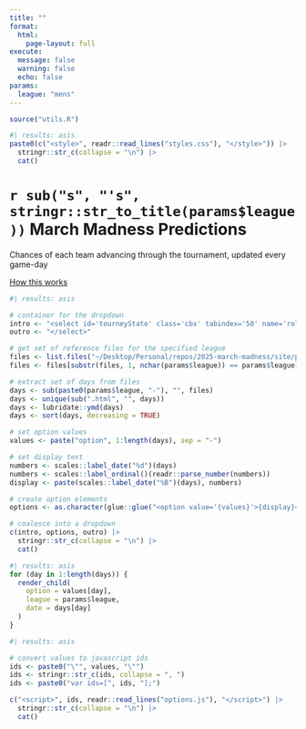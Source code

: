 ```yaml
---
title: ""
format:
  html:
    page-layout: full
execute:
  message: false
  warning: false
  echo: false
params:
  league: "mens"
---
```


```r
source("utils.R")
```

```r
#| results: asis
paste0(c("<style>", readr::read_lines("styles.css"), "</style>")) |>
  stringr::str_c(collapse = "\n") |>
  cat()
```

# `r sub("s", "'s", stringr::str_to_title(params$league))` March Madness Predictions {.centered}

<p class="smalltext">Chances of each team advancing through the tournament, updated every game-day</p>
<p class="smalltext">[How this works](../../posts/2025-03-16-march-madness/index.qmd)</p>

```r
#| results: asis

# container for the dropdown
intro <- "<select id='tourneyState' class='cbx' tabindex='50' name='role'>"
outro <- "</select>"

# get set of reference files for the specified league
files <- list.files("~/Desktop/Personal/repos/2025-march-madness/site/plot/")
files <- files[substr(files, 1, nchar(params$league)) == params$league]

# extract set of days from files
days <- sub(paste0(params$league, "-"), "", files)
days <- unique(sub(".html", "", days))
days <- lubridate::ymd(days)
days <- sort(days, decreasing = TRUE)

# set option values
values <- paste("option", 1:length(days), sep = "-")

# set display text
numbers <- scales::label_date("%d")(days)
numbers <- scales::label_ordinal()(readr::parse_number(numbers))
display <- paste(scales::label_date("%B")(days), numbers)

# create option elements
options <- as.character(glue::glue("<option value='{values}'>{display}</option>"))

# coalesce into a dropdown
c(intro, options, outro) |>
  stringr::str_c(collapse = "\n") |>
  cat()
```

```r
#| results: asis
for (day in 1:length(days)) {
  render_child(
    option = values[day],
    league = params$league,
    date = days[day]
  )
}
```


```r
#| results: asis

# convert values to javascript ids
ids <- paste0("\"", values, "\"")
ids <- stringr::str_c(ids, collapse = ", ")
ids <- paste0("var ids=[", ids, "];")

c("<script>", ids, readr::read_lines("options.js"), "</script>") |>
  stringr::str_c(collapse = "\n") |>
  cat()
```

